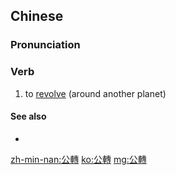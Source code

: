 {{also|公转}}
==Chinese==
{{zh-forms|s=公转}}

===Pronunciation===
{{zh-pron
|m=gōngzhuàn
|c=gung1 zyun3
|cat=v
}}

===Verb===
{{zh-verb}}

# {{lb|zh|astronomy}} to [[revolve]] (around another planet)
#: {{zh-x|地球 繞 太陽 公轉{zhuàn}。|The earth '''revolves''' around the sun.}}

====See also====
* {{zh-l|自轉}}

[[zh-min-nan:公轉]]
[[ko:公轉]]
[[mg:公轉]]